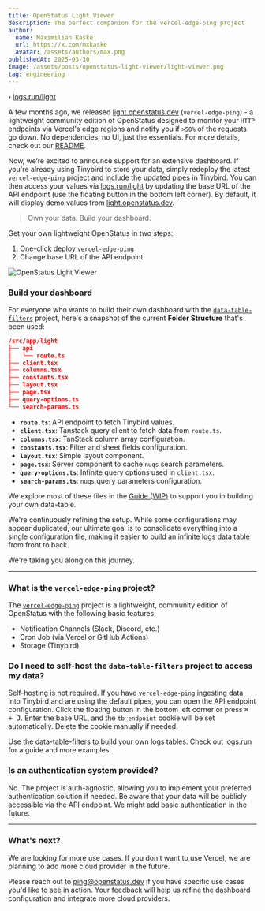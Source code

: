 ```yaml
---
title: OpenStatus Light Viewer
description: The perfect companion for the vercel-edge-ping project
author:
  name: Maximilian Kaske
  url: https://x.com/mxkaske
  avatar: /assets/authors/max.png
publishedAt: 2025-03-30
image: /assets/posts/openstatus-light-viewer/light-viewer.png
tag: engineering
---
```


› [logs.run/light](https://logs.run/light)

A few months ago, we released [light.openstatus.dev](https://light.openstatus.dev) (`vercel-edge-ping`) - a lightweight community edition of OpenStatus designed to monitor your `HTTP` endpoints via Vercel's edge regions and notify you if `>50%` of the requests go down. No dependencies, no UI, just the essentials. For more details, check out our [README](https://github.com/openstatusHQ/vercel-edge-ping).

Now, we’re excited to announce support for an extensive dashboard. If you're already using Tinybird to store your data, simply redeploy the latest `vercel-edge-ping` project and include the updated [pipes](https://github.com/openstatusHQ/vercel-edge-ping/tree/main/tb/pipes) in Tinybird. You can then access your values via [logs.run/light](https://logs.run/light) by updating the base URL of the API endpoint (use the floating button in the bottom left corner). By default, it will display demo values from [light.openstatus.dev](https://light.openstatus.dev).

> Own your data. Build your dashboard.

Get your own lightweight OpenStatus in two steps:

1. One-click deploy [`vercel-edge-ping`](https://github.com/openstatusHQ/vercel-edge-ping)
2. Change base URL of the API endpoint

![OpenStatus Light Viewer](/assets/posts/openstatus-light-viewer/data-table-popover.png)

### Build your dashboard

For everyone who wants to build their own dashboard with the [`data-table-filters`](https://github.com/openstatusHQ/data-table-filters) project, here's a snapshot of the current **Folder Structure** that's been used:

```json
/src/app/light
├── api
│   └── route.ts
├── client.tsx
├── columns.tsx
├── constants.tsx
├── layout.tsx
├── page.tsx
├── query-options.ts
└── search-params.ts
```

- **`route.ts`**: API endpoint to fetch Tinybird values.
- **`client.tsx`**: Tanstack query client to fetch data from `route.ts`.
- **`columns.tsx`**: TanStack column array configuration.
- **`constants.tsx`**: Filter and sheet fields configuration.
- **`layout.tsx`**: Simple layout component.
- **`page.tsx`**: Server component to cache `nuqs` search parameters.
- **`query-options.ts`**: Infinite query options used in `client.tsx`.
- **`search-params.ts`**: `nuqs` query parameters configuration.

We explore most of these files in the [Guide (WIP)](https://logs.run/guide) to support you in building your own data-table.

We're continuously refining the setup. While some configurations may appear duplicated, our ultimate goal is to consolidate everything into a single configuration file, making it easier to build an infinite logs data table from front to back.

We're taking you along on this journey.

---


### What is the `vercel-edge-ping` project?

The [`vercel-edge-ping`](https://github.com/openstatusHQ/vercel-edge-ping) project is a lightweight, community edition of OpenStatus with the following basic features:

- Notification Channels (Slack, Discord, etc.)
- Cron Job (via Vercel or GitHub Actions)
- Storage (Tinybird)

### Do I need to self-host the `data-table-filters` project to access my data?

Self-hosting is not required. If you have `vercel-edge-ping` ingesting data into Tinybird and are using the default pipes, you can open the API endpoint configuration. Click the floating button in the bottom left corner or press <kbd>⌘ + J</kbd>. Enter the base URL, and the `tb_endpoint` cookie will be set automatically. Delete the cookie manually if needed.

Use the [data-table-filters](https://github.com/openstatusHQ/data-table-filters) to build your own logs tables. Check out [logs.run](https://logs.run) for a guide and more examples.

### Is an authentication system provided?

No. The project is auth-agnostic, allowing you to implement your preferred authentication solution if needed. Be aware that your data will be publicly accessible via the API endpoint. We might add basic authentication in the future.

---

### What's next?

We are looking for more use cases. If you don't want to use Vercel, we are planning to add more cloud provider in the future.

Please reach out to [ping@openstatus.dev](mailto:ping@openstatus.dev) if you have specific use cases you'd like to see in action. Your feedback will help us refine the dashboard configuration and integrate more cloud providers.
